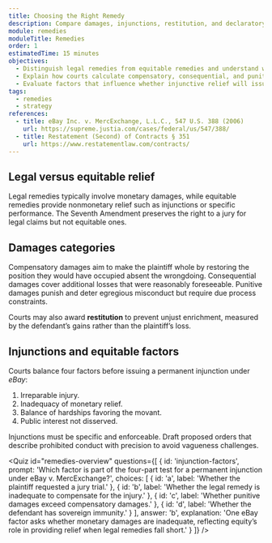 ```yaml
---
title: Choosing the Right Remedy
description: Compare damages, injunctions, restitution, and declaratory relief to match remedies with client goals.
module: remedies
moduleTitle: Remedies
order: 1
estimatedTime: 15 minutes
objectives:
  - Distinguish legal remedies from equitable remedies and understand when each is available.
  - Explain how courts calculate compensatory, consequential, and punitive damages.
  - Evaluate factors that influence whether injunctive relief will issue.
tags:
  - remedies
  - strategy
references:
  - title: eBay Inc. v. MercExchange, L.L.C., 547 U.S. 388 (2006)
    url: https://supreme.justia.com/cases/federal/us/547/388/
  - title: Restatement (Second) of Contracts § 351
    url: https://www.restatementlaw.com/contracts/
---
```

## Legal versus equitable relief

Legal remedies typically involve monetary damages, while equitable remedies provide nonmonetary relief such as injunctions or specific performance. The Seventh Amendment preserves the right to a jury for legal claims but not equitable ones.

## Damages categories

Compensatory damages aim to make the plaintiff whole by restoring the position they would have occupied absent the wrongdoing. Consequential damages cover additional losses that were reasonably foreseeable. Punitive damages punish and deter egregious misconduct but require due process constraints.

Courts may also award **restitution** to prevent unjust enrichment, measured by the defendant’s gains rather than the plaintiff’s loss.

## Injunctions and equitable factors

Courts balance four factors before issuing a permanent injunction under *eBay*:

1. Irreparable injury.
2. Inadequacy of monetary relief.
3. Balance of hardships favoring the movant.
4. Public interest not disserved.

<Callout kind="info" title="Drafting equitable relief">
  Injunctions must be specific and enforceable. Draft proposed orders that describe prohibited conduct with precision to avoid vagueness challenges.
</Callout>

<Quiz
  id="remedies-overview"
  questions={[
    {
      id: 'injunction-factors',
      prompt: 'Which factor is part of the four-part test for a permanent injunction under eBay v. MercExchange?',
      choices: [
        { id: 'a', label: 'Whether the plaintiff requested a jury trial.' },
        { id: 'b', label: 'Whether the legal remedy is inadequate to compensate for the injury.' },
        { id: 'c', label: 'Whether punitive damages exceed compensatory damages.' },
        { id: 'd', label: 'Whether the defendant has sovereign immunity.' }
      ],
      answer: 'b',
      explanation:
        'One eBay factor asks whether monetary damages are inadequate, reflecting equity’s role in providing relief when legal remedies fall short.'
    }
  ]}
/>
